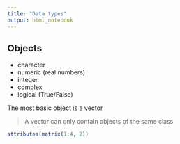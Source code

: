 ```yaml
---
title: "Data types"
output: html_notebook
---
```


## Objects
- character
- numeric (real numbers)
- integer
- complex
- logical (True/False)

The most basic object is a vector

> A vector can only contain objects of the same class

```r
attributes(matrix(1:4, 2))
```


